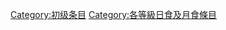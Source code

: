 {{catmore1|[[Wikipedia:日食及月食专题|Wikipedia:日食及月食专题]]}}
{{Articles by Quality|topic=日食及月食|project=日食及月食|format=toc}}
{{emptycat}}

[[Category:初级条目|Category:初级条目]]
[[Category:各等級日食及月食條目|Category:各等級日食及月食條目]]